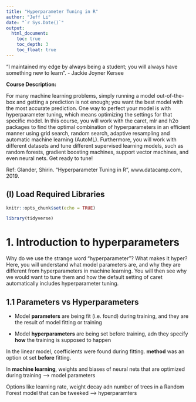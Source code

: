 ```yaml
---
title: "Hyperparameter Tuning in R"
author: "Jeff Li"
date: "`r Sys.Date()`"
output: 
  html_document: 
    toc: true
    toc_depth: 3
    toc_float: true
---
```


"I maintained my edge by always being a student; you will always have something new to learn". - Jackie Joyner Kersee


**Course Description:**

For many machine learning problems, simply running a model out-of-the-box and getting a prediction is not enough; you want the best model with the most accurate prediction. One way to perfect your model is with hyperparameter tuning, which means optimizing the settings for that specific model. In this course, you will work with the caret, mlr and h2o packages to find the optimal combination of hyperparameters in an efficient manner using grid search, random search, adaptive resampling and automatic machine learning (AutoML). Furthermore, you will work with different datasets and tune different supervised learning models, such as random forests, gradient boosting machines, support vector machines, and even neural nets. Get ready to tune!

Ref: Glander, Shirin. "Hyperparameter Tuning in R", www.datacamp.com, 2019. 


## (I) Load Required Libraries
```r
knitr::opts_chunk$set(echo = TRUE)

library(tidyverse)
```

# 1. Introduction to hyperparameters 
Why do we use the strange word "hyperparameter"? What makes it hyper? Here, you will understand what model parameters are, and why they are different from hyperparameters in machine learning. You will then see why we would want to tune them and how the default setting of caret automatically includes hyperparameter tuning.


## 1.1 Parameters vs Hyperparameters

* Model **parameters** are being fit (i.e. found) during training, and they are the result of model fitting or training

* Model **hyperparameters** are being set before training, adn they specify **how** the training is supposed to happen

In the linear model, coefficients were found during fitting. **method** was an option ot set **before** fitting. 

In **machine learning**, weights and biases of neural nets that are optimized during training --> model parameters

Options like learning rate, weight decay adn number of trees in a Random Forest model that can be tweeked --> hyperparamters


```r

```



